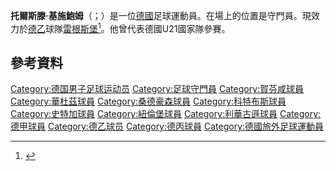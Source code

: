 
{{Infobox football biography
| name           = Thorsten Kirschbaum
| image          = Thorsten kirschbaum.jpg
| image_size     = 250px
| caption        = Kirschbaum in 2013
| fullname       = Thorsten Kirschbaum
| birth_date     = {{birth date and age|1987|04|20|df=y}} 
| birth_place    = [[西德|西德]][[维尔茨堡|维尔茨堡]]
| height         = 1.94 m
| position       = 守門員
| currentclub    = [[雷根斯堡足球俱乐部|雷根斯堡]]
| clubnumber     = 21
| youthyears1    =           | youthclubs1 = TSV Obernzenn
| youthyears2    = 1999–2004 | youthclubs2 = [[纽伦堡足球俱乐部|紐倫堡]]
| youthyears3    = 2004–2006 | youthclubs3 = [[賀芬咸1899體育會|賀芬咸]]
| years1         = 2006–2008 | clubs1 = TSG 1899 Hoffenheim II               | caps1 = 28 | goals1 = 0 
| years2         = 2006–2009 | clubs2 = [[賀芬咸1899體育會|賀芬咸]]                  | caps2 = 10 | goals2 = 0 
| years3         = 2009      | clubs3 = [[瓦杜茲足球俱樂部|華杜斯]]                             | caps3 = 16 | goals3 = 0 
| years4         = 2009–2010 | clubs4 = [[桑德豪森体育俱乐部|辛特侯遜]]                        | caps4 = 20 | goals4 = 0 
| years5         = 2010–2013 | clubs5 = [[科特布斯能量足球俱乐部|科特布斯]]   | caps5 = 91 | goals5 = 0 
| years6         = 2013–2015 | clubs6 = [[斯图加特体育俱乐部|史特加]]                        | caps6 = 9  | goals6 = 0
| years7         = 2015–2018 | clubs7 = [[纽伦堡足球俱乐部|紐倫堡]]                       | caps7 = 46 | goals7 = 0
| years8         = 2018–2019 | clubs8 = [[勒沃库森足球俱乐部|利華古遜]]                  | caps8 = 0 | goals8 = 0
| years9         = 2019–2021 | clubs9 = [[VVV-芬洛|雲路]]                            | caps9 = 55 | goals9 = 0
| years10        = 2021–     | clubs10 = [[雷根斯堡足球俱乐部|雷根斯堡]] | caps10 = 0 | goals10 = 0
| nationalyears1 = 2006      | nationalteam1 = 德國U19    | nationalcaps1 = 6 | nationalgoals1 = 0 
| nationalyears2 = 2007      | nationalteam2 = 德國U20    | nationalcaps2 = 3 | nationalgoals2 = 0 
| nationalyears3 = 2007–2008 | nationalteam3 = [[德國21歲以下國家足球隊|德國U21]] | nationalcaps3 = 7 | nationalgoals3 = 0 
| pcupdate       = 19:12, 4 July 2021 (UTC)
| ntupdate       =
}}

'''托爾斯滕·基施鮑姆'''（{{lang-de|Thorsten Kirschbaum}}；{{bd|1987年|4月20日}}）是一位[[德國|德國]]足球運動員。在場上的位置是守門員。現效力於[[德乙|德乙]]球隊[[雷根斯堡足球俱乐部|雷根斯堡]]<ref>{{cite web|url=http://www.kicker.de/news/fussball/2bundesliga/vereine/2-bundesliga/2010-11/energie-cottbus-78/39391/spieler_thorsten-kirschbaum.html|title=Kirschbaum, Thorsten|work=kicker|language=de|accessdate=24 August 2010|archive-date=2018-10-04|archive-url=https://web.archive.org/web/20181004161817/http://www.kicker.de/news/fussball/2bundesliga/vereine/2-bundesliga/2010-11/energie-cottbus-78/39391/spieler_thorsten-kirschbaum.html|dead-url=no}}</ref>。他曾代表德國U21國家隊參賽。

==參考資料==
{{Reflist}}

{{DEFAULTSORT:Kirschbaum, Thorsten}}
[[Category:德国男子足球运动员|Category:德国男子足球运动员]]
[[Category:足球守門員|Category:足球守門員]]
[[Category:賀芬咸球員|Category:賀芬咸球員]]
[[Category:華杜茲球員|Category:華杜茲球員]]
[[Category:桑德豪森球員|Category:桑德豪森球員]]
[[Category:科特布斯球員|Category:科特布斯球員]]
[[Category:史特加球員|Category:史特加球員]]
[[Category:紐倫堡球員|Category:紐倫堡球員]]
[[Category:利華古遜球員|Category:利華古遜球員]]
[[Category:德甲球員|Category:德甲球員]]
[[Category:德乙球员|Category:德乙球员]]
[[Category:德丙球員|Category:德丙球員]]
[[Category:德國旅外足球運動員|Category:德國旅外足球運動員]]